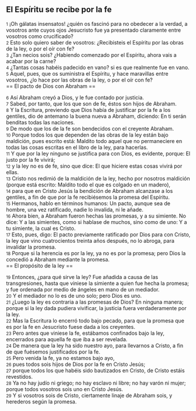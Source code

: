 == El Espíritu se recibe por la fe ==

{{anchor|1}} <small>1</small> ¡Oh gálatas insensatos! ¿quién os fascinó para no obedecer a la verdad, a vosotros ante cuyos ojos Jesucristo fue ya presentado claramente entre vosotros como crucificado?<br>
{{anchor|2}} <small>2</small> Esto solo quiero saber de vosotros: ¿Recibisteis el Espíritu por las obras de la ley, o por el oír con fe?<br>
{{anchor|3}} <small>3</small> ¿Tan necios sois? ¿Habiendo comenzado por el Espíritu, ahora vais a acabar por la carne?<br>
{{anchor|4}} <small>4</small> ¿Tantas cosas habéis padecido en vano? si es que realmente fue en vano.<br>
{{anchor|5}} <small>5</small> Aquel, pues, que os suministra el Espíritu, y hace maravillas entre vosotros, ¿lo hace por las obras de la ley, o por el oír con fe?<br>
== El pacto de Dios con Abraham ==

{{anchor|6}} <small>6</small> Así Abraham creyó a Dios, y le fue contado por justicia.<br>
{{anchor|7}} <small>7</small> Sabed, por tanto, que los que son de fe, éstos son hijos de Abraham.<br>
{{anchor|8}} <small>8</small> Y la Escritura, previendo que Dios había de justificar por la fe a los gentiles, dio de antemano la buena nueva a Abraham, diciendo: En ti serán benditas todas las naciones.<br>
{{anchor|9}} <small>9</small> De modo que los de la fe son bendecidos con el creyente Abraham.<br>
{{anchor|10}} <small>10</small> Porque todos los que dependen de las obras de la ley están bajo maldición, pues escrito está: Maldito todo aquel que no permaneciere en todas las cosas escritas en el libro de la ley, para hacerlas.<br>
{{anchor|11}} <small>11</small> Y que por la ley ninguno se justifica para con Dios, es evidente, porque: El justo por la fe vivirá;<br>
{{anchor|12}} <small>12</small> y la ley no es de fe, sino que dice: El que hiciere estas cosas vivirá por ellas.<br>
{{anchor|13}} <small>13</small> Cristo nos redimió de la maldición de la ley, hecho por nosotros maldición (porque está escrito: Maldito todo el que es colgado en un madero),<br>
{{anchor|14}} <small>14</small> para que en Cristo Jesús la bendición de Abraham alcanzase a los gentiles, a fin de que por la fe recibiésemos la promesa del Espíritu.<br>
{{anchor|15}} <small>15</small> Hermanos, hablo en términos humanos: Un pacto, aunque sea de hombre, una vez ratificado, nadie lo invalida, ni le añade.<br>
{{anchor|16}} <small>16</small> Ahora bien, a Abraham fueron hechas las promesas, y a su simiente. No dice: Y a las simientes, como si hablase de muchos, sino como de uno: Y a tu simiente, la cual es Cristo.<br>
{{anchor|17}} <small>17</small> Esto, pues, digo: El pacto previamente ratificado por Dios para con Cristo, la ley que vino cuatrocientos treinta años después, no lo abroga, para invalidar la promesa.<br>
{{anchor|18}} <small>18</small> Porque si la herencia es por la ley, ya no es por la promesa; pero Dios la concedió a Abraham mediante la promesa.<br>
== El propósito de la ley ==

{{anchor|19}} <small>19</small> Entonces, ¿para qué sirve la ley? Fue añadida a causa de las transgresiones, hasta que viniese la simiente a quien fue hecha la promesa; y fue ordenada por medio de ángeles en mano de un mediador.<br>
{{anchor|20}} <small>20</small> Y el mediador no lo es de uno solo; pero Dios es uno.<br>
{{anchor|21}} <small>21</small> ¿Luego la ley es contraria a las promesas de Dios? En ninguna manera; porque si la ley dada pudiera vivificar, la justicia fuera verdaderamente por la ley.<br>
{{anchor|22}} <small>22</small> Mas la Escritura lo encerró todo bajo pecado, para que la promesa que es por la fe en Jesucristo fuese dada a los creyentes.<br>
{{anchor|23}} <small>23</small> Pero antes que viniese la fe, estábamos confinados bajo la ley, encerrados para aquella fe que iba a ser revelada.<br>
{{anchor|24}} <small>24</small> De manera que la ley ha sido nuestro ayo, para llevarnos a Cristo, a fin de que fuésemos justificados por la fe.<br>
{{anchor|25}} <small>25</small> Pero venida la fe, ya no estamos bajo ayo,<br>
{{anchor|26}} <small>26</small> pues todos sois hijos de Dios por la fe en Cristo Jesús;<br>
{{anchor|27}} <small>27</small> porque todos los que habéis sido bautizados en Cristo, de Cristo estáis revestidos.<br>
{{anchor|28}} <small>28</small> Ya no hay judío ni griego; no hay esclavo ni libre; no hay varón ni mujer; porque todos vosotros sois uno en Cristo Jesús.<br>
{{anchor|29}} <small>29</small> Y si vosotros sois de Cristo, ciertamente linaje de Abraham sois, y herederos según la promesa.<br>
